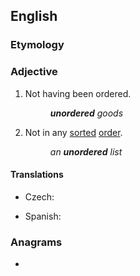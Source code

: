 ==English==

===Etymology===
{{prefix|en|un|ordered}}

===Adjective===
{{en-adj|-}}

# Not having been ordered.
#: '''''unordered''' goods''
# Not in any [[sorted]] [[order]].
#: ''an '''unordered''' list''

====Translations====
{{trans-top|not in any sorted order}}
* Czech: {{t|cs|neuspořádaný|m}}
{{trans-mid}}
* Spanish: {{t+|es|desordenado}}
{{trans-bottom}}

===Anagrams===
* {{anagrams|en|a=ddeenorru|underdoer}}
